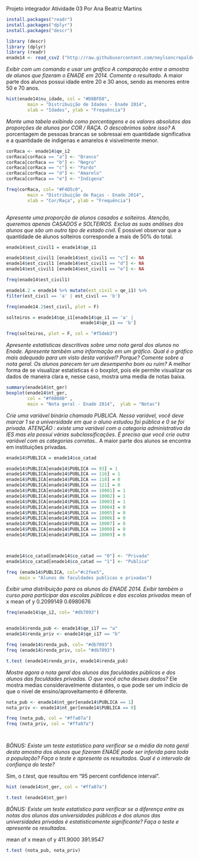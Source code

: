 Projeto integrador
Atividade 03
Por Ana Beatriz Martins

```{r}
install.packages("readr")
install.packages("dplyr")
install.packages("descr")

library (descr)
library (dplyr)
library (readr)
enade14 <- read_csv2 ("http://raw.githubusercontent.com/neylsoncrepalde/introducao_ao_r/master/dados/enade_2014_amostra.csv")
``` 
*Exibir com um comando e usar um gráfico A comparação entre a amostra de alunos que fizeram o ENADE em 2014. Comente o resultado.*
A maior parte dos alunos possui idade entre 20 e 30 anos, sendo as menores entre 50 e 70 anos.
```{r}

hist(enade14$nu_idade, col = "#D8BFD8", 
        main = "Distribuição de Idades - Enade 2014",
        xlab = "Idades", ylab = "Frequência")

```

*Monte uma tabela exibindo como porcentagens e os valores absolutos das proporções de alunos por COR / RAÇA. O descobrimos sobre isso?*
A porcentagem de pessoas brancas se sobressai em quantidade significativa e a quantidade de indigenas e amarelos é visivelmente menor.

```{r}

corRaca <- enade14$qe_i2
corRaca[corRaca == "a"] <- "Branco"
corRaca[corRaca == "b"] <- "Negro"
corRaca[corRaca == "c"] <- "Pardo"
corRaca[corRaca == "d"] <- "Amarelo"
corRaca[corRaca == "e"] <- "Indigena"

freq(corRaca, col= "#F4D5c0",
        main = "Distribuição de Raças - Enade 2014",
        xlab = "Cor/Raça", ylab = "Frequência")
     
```

*Apresente uma proporção de alunos casados ​​e solteiros. Atenção, queremos apenas CASADOS e SOLTEIROS. Exclua as suas análises dos alunos que são um outro tipo de estado civil.*
É possivel observar que a quantidade de alunos solteiros corresponde a mais de 50% do total.

```{r}
enade14$est_civil1 = enade14$qe_i1

enade14$est_civil1 [enade14$est_civil1 == "c"] <- NA
enade14$est_civil1 [enade14$est_civil1 == "d"] <- NA
enade14$est_civil1 [enade14$est_civil1 == "e"] <- NA

freq(enade14$est_civil1)

enade14.2 = enade14 %>% mutate(est_civil = qe_i1) %>%
filter(est_civil == 'a' | est_civil == 'b')

freq(enade14.2$est_civil, plot = F)

solteiros = enade14$qe_i1[enade14$qe_i1 == 'a' |
                            enade14$qe_i1 == 'b']

freq(solteiros, plot = F, col = "#f5deb3")
```

*Apresente estatísticas descritivas sobre uma nota geral dos alunos no Enade. Apresente também uma informação em um gráfico. Qual é o gráfico mais adequado para um visto desta variável? Porque? Comente sobre a nota geral. Os alunos parecem ter um desempenho bom ou ruim?*
A melhor forma de se visualizar estatisticas é o boxplot, pois ele permite visualizar os dados de maneira clara e, nesse caso, mostra uma media de notas baixa.


```{r}
summary(enade14$nt_ger)
boxplot(enade14$nt_ger, 
        col = "#f08080" ,
        main = "Nota geral - Enade 2014",  ylab = "Notas")
```


*Crie uma variável binária chamada PUBLICA. Nessa variável, você deve marcar 1 se a universidade em que o aluno estudou foi pública e 0 se foi privada. ATENÇÃO : existe uma variável com a categoria administrativa da IES mas ela possui várias subclassificações. É preciso que você crie outra variável com as categorias corretas..*
A maior parte dos alunos se encontra em instituições privadas.

```{r}

enade14$PUBLICA = enade14$co_catad

enade14$PUBLICA[enade14$PUBLICA == 93] = 1
enade14$PUBLICA[enade14$PUBLICA == 116] = 1
enade14$PUBLICA[enade14$PUBLICA == 118] = 0
enade14$PUBLICA[enade14$PUBLICA == 121] = 0
enade14$PUBLICA[enade14$PUBLICA == 10001] = 1
enade14$PUBLICA[enade14$PUBLICA == 10002] = 1
enade14$PUBLICA[enade14$PUBLICA == 10003] = 1
enade14$PUBLICA[enade14$PUBLICA == 10004] = 0
enade14$PUBLICA[enade14$PUBLICA == 10005] = 0
enade14$PUBLICA[enade14$PUBLICA == 10006] = 0
enade14$PUBLICA[enade14$PUBLICA == 10007] = 0
enade14$PUBLICA[enade14$PUBLICA == 10008] = 0
enade14$PUBLICA[enade14$PUBLICA == 10009] = 0



enade14$co_catad[enade14$co_catad == "0"] <- "Privada"
enade14$co_catad[enade14$co_catad == "1"] <- "Publica"

freq (enade14$PUBLICA, col="#c2fee5",
     main = "Alunos de faculdades publicas e privadas")

```
*Exibir uma distribuição para os alunos do ENADE 2014. Exibir também o curso para participar das escolas públicas e das escolas privadas*
mean of x mean of y 
0.2099149 0.6980676 

```{r}

freq(enade14$qe_i2, col= "#db7093")


enade14$renda_pub <- enade14$qe_i17 == "a"
enade14$renda_priv <- enade14$qe_i17 == "b"

freq (enade14$renda_pub, col= "#db7093")
freq (enade14$renda_priv, col= "#db7093")

t.test (enade14$renda_priv, enade14$renda_pub)


```

*Mostre agora a nota geral dos alunos das faculdades públicas e dos alunos das faculdades privadas. O que você acha desses dados?*
Ele mostra medias consideravelmente distantes, o que pode ser um indicio de que o nivel de ensino/aproveitamento é diferente.

```{r}

nota_pub <- enade14$nt_ger[enade14$PUBLICA == 1]
nota_priv <- enade14$nt_ger[enade14$PUBLICA == 0]

freq (nota_pub, col = "#ffa07a")
freq (nota_priv, col = "#ffa07a")




```


*BÔNUS: Existe um teste estatístico para verificar se a média da nota geral desta amostra dos alunos que fizeram ENADE pode ser inferida para toda a população? Faça o teste e apresente os resultados. Qual é o intervalo de confiança do teste?*

Sim, o *t.test*, que resultou em "95 percent confidence interval".



```{r}

hist (enade14$nt_ger, col = "#ffa07a")

t.test (enade14$nt_ger) 
```


*BÔNUS: Existe um teste estatístico para verificar se a diferença entre as notas dos alunos das universidades públicas e dos alunos das universidades privadas é estatisticamente significante? Faça o teste e apresente os resultados.*

mean of x mean of y 
411.9000  391.9547 


```{r}
t.test (nota_pub, nota_priv)
```


